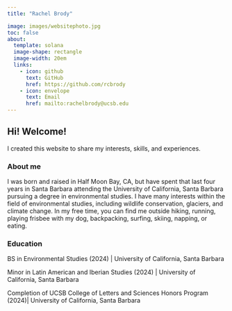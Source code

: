 ```yaml
---
title: "Rachel Brody"

image: images/websitephoto.jpg
toc: false
about:
  template: solana
  image-shape: rectangle
  image-width: 20em
  links:
    - icon: github 
      text: GitHub 
      href: https://github.com/rcbrody 
    - icon: envelope 
      text: Email 
      href: mailto:rachelbrody@ucsb.edu
---
```


## Hi! Welcome!

I created this website to share my interests, skills, and experiences.

### About me

I was born and raised in Half Moon Bay, CA, but have spent that last four years in Santa Barbara attending the University of California, Santa Barbara pursuing a degree in environmental studies. I have many interests within the field of environmental studies, including wildlife conservation, glaciers, and climate change. In my free time, you can find me outside hiking, running, playing frisbee with my dog, backpacking, surfing, skiing, napping, or eating.

### Education

BS in Environmental Studies (2024) \| University of California, Santa Barbara

Minor in Latin American and Iberian Studies (2024) \| University of California, Santa Barbara

Completion of UCSB College of Letters and Sciences Honors Program (2024)\| University of California, Santa Barbara
